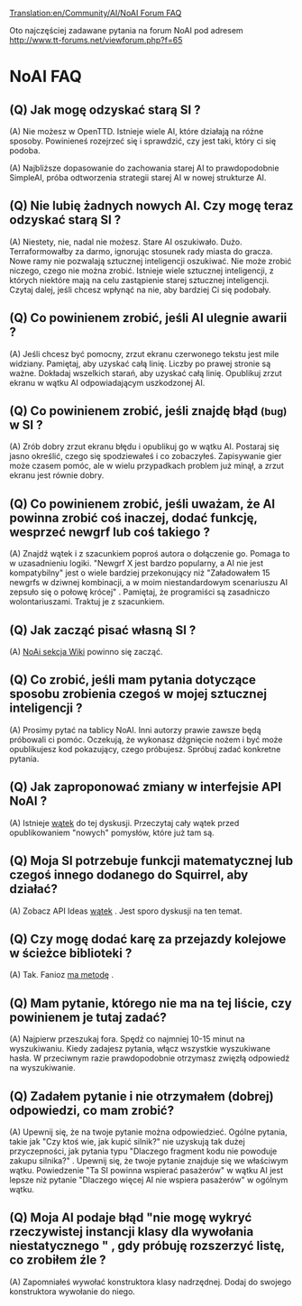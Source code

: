 [[Translation:en/Community/AI/NoAI Forum FAQ]]


<!--{{NoAI}}-->{{pl/Development/Script/NoAI}}

Oto najczęściej zadawane pytania na forum NoAI pod adresem http://www.tt-forums.net/viewforum.php?f=65

=NoAI FAQ=

==(Q) Jak mogę odzyskać starą SI ?==
(A) Nie możesz w OpenTTD. Istnieje wiele AI, które działają na różne sposoby. Powinieneś rozejrzeć się i sprawdzić, czy jest taki, który ci się podoba.

(A) Najbliższe dopasowanie do zachowania starej AI to prawdopodobnie SimpleAI, próba odtworzenia strategii starej AI w nowej strukturze AI.

==(Q) Nie lubię żadnych nowych AI. Czy mogę teraz odzyskać starą SI ? ==
(A) Niestety, nie, nadal nie możesz. Stare AI oszukiwało. Dużo. Terraformowałby za darmo, ignorując stosunek rady miasta do gracza. Nowe ramy nie pozwalają sztucznej inteligencji oszukiwać. Nie może zrobić niczego, czego nie można zrobić. Istnieje wiele sztucznej inteligencji, z których niektóre mają na celu zastąpienie starej sztucznej inteligencji. Czytaj dalej, jeśli chcesz wpłynąć na nie, aby bardziej Ci się podobały.

==(Q) Co powinienem zrobić, jeśli AI ulegnie awarii ?==
(A) Jeśli chcesz być pomocny, zrzut ekranu czerwonego tekstu jest mile widziany. Pamiętaj, aby uzyskać całą linię. Liczby po prawej stronie są ważne. Dokładaj wszelkich starań, aby uzyskać całą linię. Opublikuj zrzut ekranu w wątku AI odpowiadającym uszkodzonej AI.

==(Q) Co powinienem zrobić, jeśli znajdę błąd <small>(bug)</small> w SI ?==
(A) Zrób dobry zrzut ekranu błędu i opublikuj go w wątku AI. Postaraj się jasno określić, czego się spodziewałeś i co zobaczyłeś. Zapisywanie gier może czasem pomóc, ale w wielu przypadkach problem już minął, a zrzut ekranu jest równie dobry.


==(Q) Co powinienem zrobić, jeśli uważam, że AI powinna zrobić coś inaczej, dodać funkcję, wesprzeć newgrf lub coś takiego ?==
(A) Znajdź wątek i z szacunkiem poproś autora o dołączenie go. Pomaga to w uzasadnieniu logiki. "Newgrf X jest bardzo popularny, a AI nie jest kompatybilny" jest o wiele bardziej przekonujący niż "Załadowałem 15 newgrfs w dziwnej kombinacji, a w moim niestandardowym scenariuszu AI zepsuło się o połowę krócej" . Pamiętaj, że programiści są zasadniczo wolontariuszami. Traktuj je z szacunkiem.

==(Q) Jak zacząć pisać własną SI ?==
(A) [[pl/Development/Script/Main Page|NoAi sekcja Wiki]] powinno się zacząć.

==(Q) Co zrobić, jeśli mam pytania dotyczące sposobu zrobienia czegoś w mojej sztucznej inteligencji ?==
(A) Prosimy pytać na tablicy NoAI. Inni autorzy prawie zawsze będą próbowali ci pomóc. Oczekują, że wykonasz dźgnięcie nożem i być może opublikujesz kod pokazujący, czego próbujesz. Spróbuj zadać konkretne pytania.


==(Q) Jak zaproponować zmiany w interfejsie API NoAI ?==
(A) Istnieje [http://www.tt-forums.net/viewtopic.php?f=65&t=44249 wątek] do tej dyskusji. Przeczytaj cały wątek przed opublikowaniem "nowych" pomysłów, które już tam są.


==(Q) Moja SI potrzebuje funkcji matematycznej lub czegoś innego dodanego do Squirrel, aby działać? ==
(A) Zobacz API Ideas [http://www.tt-forums.net/viewtopic.php?f=65&t=44249 wątek] . Jest sporo dyskusji na ten temat.

==(Q) Czy mogę dodać karę za przejazdy kolejowe w ścieżce biblioteki ?==
(A) Tak. Fanioz [http://www.tt-forums.net/viewtopic.php?p=809026#p809026 ma metodę] .

==(Q) Mam pytanie, którego nie ma na tej liście, czy powinienem je tutaj zadać? ==
(A) Najpierw przeszukaj fora. Spędź co najmniej 10-15 minut na wyszukiwaniu. Kiedy zadajesz pytania, włącz wszystkie wyszukiwane hasła. W przeciwnym razie prawdopodobnie otrzymasz zwięzłą odpowiedź na wyszukiwanie.

==(Q) Zadałem pytanie i nie otrzymałem (dobrej) odpowiedzi, co mam zrobić?==
(A) Upewnij się, że na twoje pytanie można odpowiedzieć. Ogólne pytania, takie jak  "Czy ktoś wie, jak kupić silnik?" nie uzyskują tak dużej przyczepności, jak pytania typu  "Dlaczego fragment kodu nie powoduje zakupu silnika?" . Upewnij się, że twoje pytanie znajduje się we właściwym wątku. Powiedzenie "Ta SI powinna wspierać pasażerów" w wątku AI jest lepsze niż pytanie  "Dlaczego więcej AI nie wspiera pasażerów" w ogólnym wątku.

==(Q) Moja AI podaje błąd  "nie mogę wykryć rzeczywistej instancji klasy dla wywołania niestatycznego  " , gdy próbuję rozszerzyć listę, co zrobiłem źle ?==
(A) Zapomniałeś wywołać konstruktora klasy nadrzędnej. Dodaj do swojego konstruktora wywołanie do niego.